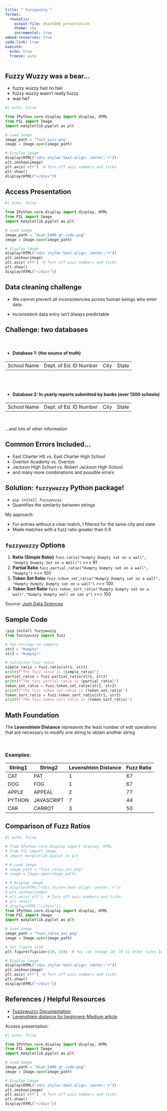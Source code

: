 ```yaml
---
title: "`fuzzywuzzy`"
format:
  revealjs:
    output-file: dsan5400_presentation
    theme: sky
    incremental: true 
embed-resources: true
code-link: true
execute:
  echo: true
  freeze: auto
---
```


## Fuzzy Wuzzy was a bear...

- fuzzy wuzzy had no hair
- fuzzy wuzzy wasn't really fuzzy
- was he?

```python
#| echo: false

from IPython.core.display import display, HTML
from PIL import Image
import matplotlib.pyplot as plt

# Load image
image_path = "fuzz_wuzz.png"
image = Image.open(image_path)

# Display image
display(HTML("<div style='text-align: center;'>"))
plt.imshow(image)
plt.axis('off')  # Turn off axis numbers and ticks
plt.show()
display(HTML("</div>"))
```


## Access Presentation

```python
#| echo: false

from IPython.core.display import display, HTML
from PIL import Image
import matplotlib.pyplot as plt

# Load image
image_path = "dsan_5400_qr_code.png"
image = Image.open(image_path)

# Display image
display(HTML("<div style='text-align: center;'>"))
plt.imshow(image)
plt.axis('off')  # Turn off axis numbers and ticks
plt.show()
display(HTML("</div>"))
```

## Data cleaning challenge

- We cannot prevent all inconsistencies across human beings who enter data

- Inconsistent data entry isn't always predictable

## Challenge: two databases

</br>

- #### Database 1: (the source of truth)

|          |          |          |          |
|----------|----------|----------|----------|
| School Name   | Dept. of Ed. ID Number   | City   | State   |

</br>
</br>

- #### Database 2: In yearly reports submitted by banks (over 1300 schools) 

|          |          |          |          |
|----------|----------|----------|----------|
| School Name   | Dept. of Ed. ID Number   | City   | State   |

</br>

...and lots of other information

## Common Errors Included...

- East Charter HS vs. East Charter High School
- Overton Academy vs. Overton
- Jackson High School vs. Robert Jackson High School
- and many more combinations and possible errors

## Solution: `fuzzywuzzy` Python package!

- `pip install fuzzywuzzy`
- Quantifies the similarity between strings

My approach:

- For entries without a clear match, I filtered for the same city and state
- Made matches with a fuzz ratio greater than 0.9

## `fuzzywuzzy` Options {.smaller}

1. **Ratio (Simple Ratio)** 
`fuzz.ratio("Humpty Dumpty sat on a wall", "Humpty Dumpty Sat on a Wall!")` >>> 91
2. **Partial Ratio** 
`fuzz.partial_ratio("Humpty Dumpty sat on a wall", "Humpty")` >>> 100
3. **Token Set Ratio** 
`fuzz.token_set_ratio("Humpty Dumpty sat on a wall", "Humpty Humpty Dumpty sat on a wall")` >>> 100
4. **Token Sort Ratio**
`fuzz.token_sort_ratio("Humpty Dumpty sat on a wall","Dumpty Humpty wall on sat a")` >>> 100

Source: [Jash Data Sciences](https://www.jashds.com/blog/2019/05/13/fuzzy-stringmatching-python)

## Sample Code
```python

!pip install fuzzywuzzy
from fuzzywuzzy import fuzz

# Two strings to compare
str1 = "Humpty"
str2 = "Humpty!"

# Calculate fuzz ratio
simple_ratio = fuzz.ratio(str1, str2)
print(f"The fuzz ratio is {simple_ratio}")
partial_ratio = fuzz.partial_ratio(str1, str2)
print(f"The fuzz partial ratio is {partial_ratio}")
token_set_ratio = fuzz.token_set_ratio(str1, str2)
print(f"The fuzz token set ratio is {token_set_ratio}")
token_sort_ratio = fuzz.token_sort_ratio(str1, str2)
print(f"The fuzz token sort ratio is {token_sort_ratio}")
```

## Math Foundation {.smaller}

The **Levenshtein Distance** represents the least number of edit operations that are necessary to modify one string to obtain another string

</br>

### Examples:
| String1 | String2    | Levenshtein Distance | Fuzz Ratio |
| ------- | ---------- | -------------------- | ---------- |
| CAT     | PAT        | 1                    | 67         |
| DOG     | FOG        | 1                    | 67         |
| APPLE   | APPEAL     | 2                    | 77         |
| PYTHON  | JAVASCRIPT | 7                    | 44         |
| CAR     | CARROT     | 3                    | 50         |

## Comparison of Fuzz Ratios

```python
#| echo: false

# from IPython.core.display import display, HTML
# from PIL import Image
# import matplotlib.pyplot as plt

# # Load image
# image_path = "fuzz_ratio_exs.png"
# image = Image.open(image_path)

# # Display image
# display(HTML("<div style='text-align: center;'>"))
# plt.imshow(image)
# plt.axis('off')  # Turn off axis numbers and ticks
# plt.show()
# display(HTML("</div>"))
from IPython.core.display import display, HTML
from PIL import Image
import matplotlib.pyplot as plt

# Load image
image_path = "fuzz_ratio_exs.png"
image = Image.open(image_path)

# Set figure size
plt.figure(figsize=(10, 10))  # You can change 10, 10 to other sizes based on your need

# Display image
display(HTML("<div style='text-align: center;'>"))
plt.imshow(image)
plt.axis('off')  # Turn off axis numbers and ticks
plt.show()
display(HTML("</div>"))

```

## References / Helpful Resources

- [Fuzzywuzzy Documentation](https://pypi.org/project/fuzzywuzzy/)
- [Levenshtein distance for beginners-Medium article](https://medium.com/@ethannam/understanding-the-levenshtein-distance-equation-for-beginners-c4285a5604f0)

Access presentation:

```python
#| echo: false

from IPython.core.display import display, HTML
from PIL import Image
import matplotlib.pyplot as plt

# Load image
image_path = "dsan_5400_qr_code.png"
image = Image.open(image_path)

# Display image
display(HTML("<div style='text-align: center;'>"))
plt.imshow(image)
plt.axis('off')  # Turn off axis numbers and ticks
plt.show()
display(HTML("</div>"))
```




